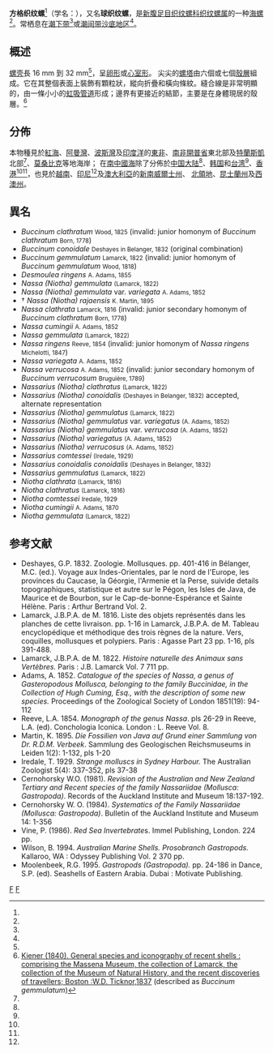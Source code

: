 {{Speciesbox
| taxon = Nassarius conoidalis
| image = Nassarius conoidalis 003.jpg
| image_caption = ''Nassarius conoidalis''贝壳
| binomial_authority = (Deshayes in Belanger, 1832) 
| synonyms_ref = <ref name="WoRMS_560064" />
| synonyms = [[#異名|見內文]]
}}

'''方格织纹螺'''<ref name=shell_6193 />（学名：{{lang|la|'''''Nassarius conoidalis'''''}}），又名'''球织纹螺'''，是[[新腹足目|新腹足目]][[织纹螺科|织纹螺科]][[织纹螺属|织纹螺属]]的一种[[海螺|海螺]]<ref name="WoRMS_560064" />。常栖息在[[潮下带|潮下带]]<ref name=shell_6193 />或[[潮间带|潮间带]][[沙底地区|沙底地区]]<ref name=shell_1034 />。

==概述==
[[螺壳|螺壳]]長 16 mm 到 32 mm<ref name="gastropods_3291" />，呈[[卵形|卵形]]或[[心室形|心室形]]。 尖尖的[[螺塔|螺塔]]由六個或七個[[殼層|殼層]]組成。它在其整個表面上裝飾有顆粒狀，縱向折疊和橫向條紋。縫合線是非常明顯的，由一條小小的[[虹吸管道|虹吸管道]]形成；邊界有更接近的結節，主要是在身體現居的殼層。<ref name="Kiener">[http://ia801409.us.archive.org/6/items/generalspeciesic00kien/generalspeciesic00kien.pdf Kiener (1840). General species and iconography of recent shells : comprising the Massena Museum, the collection of Lamarck, the collection of the Museum of Natural History, and the recent discoveries of travellers; Boston :W.D. Ticknor,1837] (described as  ''Buccinum gemmulatum'')</ref>

==分佈==
本物種見於[[紅海|紅海]]、[[阿曼灣|阿曼灣]]、[[波斯灣|波斯灣]]及[[印度洋|印度洋]]的[[東非|東非]]、[[南非|南非]][[開普省|開普省]]東北部及[[特蘭斯凱|特蘭斯凱]]北部<ref name="gastropods_3291" />、[[莫桑比克|莫桑比克]]等地海岸；
在[[南中國海|南中國海]]除了分佈於[[中国大陆|中国大陆]]<ref name=shell_6193 />、[[韩国|韩国]]和[[台湾|台湾]]<ref name=shell_1034 />、[[香港|香港]]<ref name="WoRMS_560064" /><ref name=CityU2013 />，也見於[[越南|越南]]、[[印尼|印尼]]<ref name="gastropods_3291" />及[[澳大利亞|澳大利亞]]的[[新南威爾士州|新南威爾士州]]、 [[北領地|北領地]]、[[昆士蘭州|昆士蘭州]]及[[西澳州|西澳州]]。

==異名==
* ''Buccinum clathratum'' <small>Wood, 1825</small> (invalid: junior homonym of ''Buccinum clathratum'' <small>Born, 1778</small>)
* ''Buccinum conoidale'' <small>Deshayes in Belanger, 1832</small>  (original combination)
* ''Buccinum gemmulatum'' <small>Lamarck, 1822</small>  (invalid: junior homonym of ''Buccinum gemmulatum'' <small>Wood, 1818</small>)
* ''Desmoulea ringens'' <small>A. Adams, 1855</small>
* ''Nassa (Niotha) gemmulata'' <small>(Lamarck, 1822)</small>
* ''Nassa (Niotha) gemmulata'' var. ''variegata'' <small>A. Adams, 1852</small>
* † ''Nassa (Niotha) rajaensis'' <small>K. Martin, 1895</small>
* ''Nassa clathrata'' <small>Lamarck, 1816</small> (invalid: junior secondary homonym of ''Buccinum clathratum'' <small>Born, 1778</small>)
* ''Nassa cumingii'' <small>A. Adams, 1852</small>
* ''Nassa gemmulata'' <small>(Lamarck, 1822)</small>
* ''Nassa ringens'' <small>Reeve, 1854</small>  (invalid: junior homonym of ''Nassa ringens'' <small>Michelotti, 1847</small>)
* ''Nassa variegata'' <small>A. Adams, 1852</small>
* ''Nassa verrucosa'' <small>A. Adams, 1852</small> (invalid: junior secondary homonym of ''Buccinum verrucosum'' <small>Bruguière, 1789</small>)
* ''Nassarius (Niotha) clathratus'' <small>(Lamarck, 1822)</small>
* ''Nassarius (Niotha) conoidalis'' <small>(Deshayes in Belanger, 1832)</small> accepted, alternate representation
* ''Nassarius (Niotha) gemmulatus'' <small>(Lamarck, 1822)</small>
* ''Nassarius (Niotha) gemmulatus'' var. ''variegatus'' <small>(A. Adams, 1852)</small>
* ''Nassarius (Niotha) gemmulatus'' var. ''verrucosa'' <small>(A. Adams, 1852)</small>
* ''Nassarius (Niotha) variegatus'' <small>(A. Adams, 1852)</small>
* ''Nassarius (Niotha) verrucosus'' <small>(A. Adams, 1852)</small>
* ''Nassarius comtessei'' <small>(Iredale, 1929)</small>
* ''Nassarius conoidalis conoidalis'' <small>(Deshayes in Belanger, 1832)</small>
* ''Nassarius gemmulatus'' <small>(Lamarck, 1822)</small>
* ''Niotha clathrata'' <small>(Lamarck, 1816)</small>
* ''Niotha clathratus'' <small>(Lamarck, 1816)</small>
* ''Niotha comtessei'' <small>Iredale, 1929</small>
* ''Niotha cumingii'' <small>A. Adams, 1870</small>
* ''Niotha gemmulata'' <small>(Lamarck, 1822)</small>

==参考文献==
{{reflist |refs=
<ref name=CityU2013>{{cite book |author=[[香港城市大學|City University of Hong Kong]] |year=2013 |title=Provision of Services for Species Identification and Data Analysis of Epibenthic Organisms from Hong Kong Water. Final report. |publisher=[[環境保護署|Environmental Protection Department]]. [[香港|Hong Kong]] |language=en 
|accessdate=2016-03-07 }}</ref>
<ref name="gastropods_3291">{{gastropods.com |key=1 |id=3291 |title=''Nassarius (Niotha) conoidalis conoidalis'' |accessdate=2011-02-24 }}</ref>
<ref name=shell_1034>{{cite web|url=http://shell.sinica.edu.tw/chinese/shellbase_detail.php?science_no=1034|title=国际贝库：球织纹螺|publisher=台湾贝类资料库|accessdate=2009-08-11|archive-date=2016-10-19|archive-url=https://web.archive.org/web/20161019003729/http://shell.sinica.edu.tw/chinese/shellbase_detail.php?science_no=1034|dead-url=no}}</ref>
<ref name=shell_6193>{{cite web|url=http://shell.sinica.edu.tw/chinese/shellbase_detail.php?science_no=6193|title=国际贝库：方格织纹螺|publisher=台湾贝类资料库|accessdate=2009-08-11|archive-date=2016-10-19|archive-url=https://web.archive.org/web/20161019002740/http://shell.sinica.edu.tw/chinese/shellbase_detail.php?science_no=6193|dead-url=no}}</ref>
<ref name="WoRMS_560064">{{cite WoRMS |id=560064 |authorlink=WoRMS |title=''Nassarius conoidalis'' |accessdate=2016-10-17 }}</ref>
}}
* Deshayes, G.P. 1832. Zoologie. Mollusques. pp. 401-416 in Bélanger, M.C. (ed.). Voyage aux Indes-Orientales, par le nord de l'Europe, les provinces du Caucase, la Géorgie, l'Armenie et la Perse, suivide details topographiques, statistique et autre sur le Pégon, les Isles de Java, de Maurice et de Bourbon, sur le Cap-de-bonne-Espérance et Sainte Hélène. Paris : Arthur Bertrand Vol. 2.
* Lamarck, J.B.P.A. de M. 1816. Liste des objets représentés dans les planches de cette livraison. pp. 1-16 in Lamarck, J.B.P.A. de M. Tableau encyclopédique et méthodique des trois règnes de la nature. Vers, coquilles, mollusques et polypiers. Paris : Agasse Part 23 pp. 1-16, pls 391-488. 
* Lamarck, J.B.P.A. de M. 1822. ''Histoire naturelle des Animaux sans Vertèbres.'' Paris : J.B. Lamarck Vol. 7 711 pp. 
* Adams, A. 1852. ''Catalogue of the species of Nassa, a genus of Gasteropodous Mollusca, belonging to the family Buccinidae, in the Collection of Hugh Cuming, Esq., with the description of some new species.'' Proceedings of the Zoological Society of London 1851(19): 94-112
* Reeve, L.A. 1854. ''Monograph of the genus Nassa''. pls 26-29 in Reeve, L.A. (ed). Conchologia Iconica. London : L. Reeve Vol. 8. 
* Martin, K. 1895. ''Die Fossilien von Java auf Grund einer Sammlung von Dr. R.D.M. Verbeek''. Sammlung des Geologischen Reichsmuseums in Leiden 1(2): 1-132, pls 1-20
* Iredale, T. 1929. ''Strange molluscs in Sydney Harbour.'' The Australian Zoologist 5(4): 337-352, pls 37-38
* Cernohorsky W.O. (1981). ''Revision of the Australian and New Zealand Tertiary and Recent species of the family Nassariidae (Mollusca: Gastropoda)''. Records of the Auckland Institute and Museum 18:137-192.
* Cernohorsky W. O. (1984). ''Systematics of the Family Nassariidae (Mollusca: Gastropoda)''. Bulletin of the Auckland Institute and Museum 14: 1-356
* Vine, P. (1986). ''Red Sea Invertebrate''s. Immel Publishing, London. 224 pp.
* Wilson, B. 1994. ''Australian Marine Shells. Prosobranch Gastropods''. Kallaroo, WA : Odyssey Publishing Vol. 2 370 pp. 
* Moolenbeek, R.G. 1995. ''Gastropods (Gastropoda).'' pp. 24-186 in Dance, S.P. (ed). Seashells of Eastern Arabia. Dubai : Motivate Publishing.

{{Commonscat|Nassarius conoidalis}}
{{taxonbar}}
[[Category:_1832年描述的动物|F]]
[[Category:织纹螺属|F]]